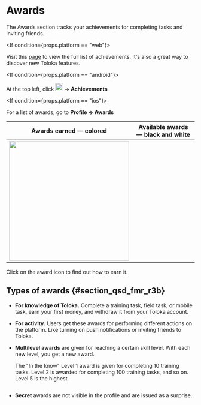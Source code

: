 
# Awards

The Awards section tracks your achievements for completing tasks and inviting friends.

<If condition={props.platform == "web"}>

Visit this [page](https://toloka.yandex.com/achievements) to view the full list of achievements. It's also a great way to discover new Toloka features.

</If><If condition={props.platform == "android"}>

At the top left, click **<img src="https://tlk-infra-front.azureedge.net/portal-static/uploaded/images/1676448834501/1676448834501_original_png.png" width="21px" alt="" /> → Achievements**

</If><If condition={props.platform == "ios"}>

For a list of awards, go to **Profile → Awards**

</If>

Awards earned — colored | Available awards — black and white
----- | -----
<img src="https://tlk-infra-front.azureedge.net/portal-static/uploaded/images/1676733333638/1676733333638_original_svg.svg" width="320px" alt="" /> | <Image width="220px" withBackground imageId="1676449035619" alt="" />

Click on the award icon to find out how to earn it.

## Types of awards {#section_qsd_fmr_r3b}

- **For knowledge of Toloka.** Complete a training task, field task, or mobile task, earn your first money, and withdraw it from your Toloka account.
- **For activity.** Users get these awards for performing different actions on the platform. Like turning on push notifications or inviting friends to Toloka.
- **Multilevel awards** are given for reaching a certain skill level. With each new level, you get a new award.

    <Cut title="Example">

    The "In the know" Level 1 award is given for completing 10 training tasks. Level 2 is awarded for completing 100 training tasks, and so on. Level 5 is the highest.

    <Image withBackground imageId="1676449033078" alt="" />

    </Cut>

- **Secret** awards are not visible in the profile and are issued as a surprise.

<SupportButton/>
